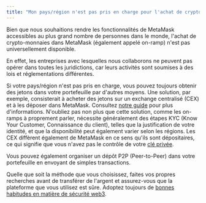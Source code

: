 ```yaml
---
title: "Mon pays/région n'est pas pris en charge pour l'achat de crypto-monnaies"
---
```


Bien que nous souhaitions rendre les fonctionnalités de MetaMask accessibles au plus grand nombre de personnes dans le monde, l'achat de crypto-monnaies dans MetaMask (également appelé on-ramp) n'est pas universellement disponible.

En effet, les entreprises avec lesquelles nous collaborons ne peuvent pas opérer dans toutes les juridictions, car leurs activités sont soumises à des lois et réglementations différentes.

Si votre pays/région n'est pas pris en charge, vous pouvez toujours obtenir des jetons dans votre portefeuille par d'autres moyens. Une solution, par exemple, consisterait à acheter des jetons sur un exchange centralisé (CEX) et à les déposer dans MetaMask. Consultez [notre guide](/getting-started/direct-deposit-receive-tokens-to-your-metamask-wallet) pour plus d'informations. N'oubliez pas non plus que cette solution, comme les on-ramps à proprement parler, nécessite généralement des étapes KYC (Know Your Customer, Connaissance du client), telles que la justification de votre identité, et que la disponibilité peut également varier selon les régions. Les CEX diffèrent également de MetaMask en ce sens qu'ils sont dépositaires, ce qui signifie que vous n'avez pas le contrôle de votre [clé privée](/getting-started/user-guide-secret-recovery-phrase-password-and-private-keys).

Vous pouvez également organiser un dépôt P2P (Peer-to-Peer) dans votre portefeuille en envoyant de simples transactions.

Quelle que soit la méthode que vous choisissez, faites vos propres recherches avant de transférer de l'argent et assurez-vous que la plateforme que vous utilisez est sûre. Adoptez toujours de [bonnes habitudes en matière de sécurité web3](/privacy-and-security/what-is-a-secret-recovery-phrase-and-how-to-keep-your-crypto-wallet-secure).
